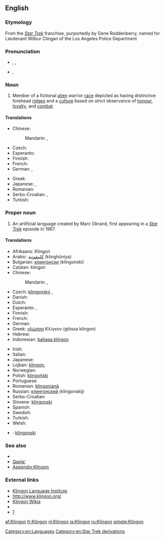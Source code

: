{{also|klingon}}
==English==

===Etymology===
From the ''[[w:Star Trek|Star Trek]]'' franchise, purportedly by Gene Roddenberry, named for Lieutenant Wilbur Clingan of the Los Angeles Police Department

===Pronunciation===
* {{enPR|klĭng'ŏn}}, {{IPA|/ˈklɪŋɒn/}}, {{X-SAMPA|/"klINQn/}}
* {{IPA|/ˈklɪŋɑn/}}, {{X-SAMPA|/"klINAn/}}<!-- cot-caught merger or just US-style IPA? -->

===Noun===
{{en-noun}}

# {{countable}} Member of a fictional [[alien]] warrior [[race]] depicted as having distinctive forehead [[ridge]]s and a [[culture]] based on strict observance of [[honour]], [[loyalty]], and [[combat]].

====Translations====
{{trans-top|member of an alien warrior race in the Star Trek universe}}
* Chinese:
*: Mandarin: {{apdx-t|cmn|克林貢|sc=Hani}}, {{apdx-t|cmn|克林贡|tr=Kèlíngòng|sc=Hani}}
* Czech: {{t-|cs|Klingon|m}}
* Esperanto: {{apdx-t|eo|klingono}}
* Finnish: {{apdx-t|fi|klingon}}
* French: {{apdx-t|fr|Klingon|m}}
* German: {{apdx-t|de|Klingone|m}}, {{apdx-t|de|Klingonin|f}}
{{trans-mid}}
* Greek: {{apdx-t|el|Κλίγκον|n|tr=klíngon}}
* Japanese: {{apdx-t|ja|クリンゴン人}}, {{apdx-t|ja|クリンゴンじん|tr=kuringon jin}}
* Romanian: {{apdx-t|ro|klingonian|m}}
* Serbo-Croatian: {{apdx-t|sh|клингонац|m|tr=klingonac|sc=Cyrl}}, {{apdx-t|sh|клингонка|f|tr=klingonka|sc=Cyrl}}
* Turkish: {{apdx-t|tr|Klingon}}
{{trans-bottom}}

===Proper noun===
{{en-proper noun}}

# An artificial language created by Marc Okrand, first appearing in a ''[[w:Star Trek|Star Trek]]'' episode in 1967.

====Translations====
{{trans-top|the language}}
* Afrikaans: Klingon
* Arabic: [[كلينغونية]] (klinghūniya) {{f}}
* Bulgarian: [[клингонски]] (klingonski) {{m}}
* Catalan: klingon {{m}}
* Chinese:
*: Mandarin: {{t-|cmn|克林貢語|sc=Hani}}, {{t-|cmn|克林贡语|tr=Kèlíngòngyǔ|sc=Hani}}
* Czech: [[klingonský]] {{m}}, {{t-|cs|klingonština|f}}
* Danish: {{t-|da|klingonsk}}
* Dutch: {{t+|nl|Klingon}}
* Esperanto: {{t-|eo|klingona lingvo}}, {{t-|eo|la klingona}}
* Finnish: {{t+|fi|klingon}}
* French: {{t+|fr|klingon|m}}
* German: {{t+|de|Klingonisch|n}}
* Greek: [[γλώσσα]] Κλίγκον (glóssa klíngon) {{f}}
* Hebrew: {{t-|he|קלינגונית|f|tr=klingónit}}
* Indonesian: [[bahasa klingon]]
{{trans-mid}}
* Irish: {{t-|ga|Tliongáinis|f}}
* Italian: {{t+|it|klingon|m}}
* Japanese: {{t-|ja|クリンゴン語|tr=[[クリンゴンご]], kuringongo}}
* Lojban: [[klingon.]]
* Norwegian: {{t-|no|klingonsk}}
* Polish: [[klingoński]] {{m}}
* Portuguese: {{t-|pt|klingon}}
* Romanian: [[klingoniană]] {{f}}
* Russian: [[клингонский]] (klingonskij) {{m}}
* Serbo-Croatian: {{t-|sh|клингонски|m|tr=klingonski|sc=Cyrl}}
* Slovene: [[klingonski]] {{m}}
* Spanish: {{t-|es|klingon|m}}
* Swedish: {{t-|sv|klingonska}}
* Turkish: {{t+|tr|Klingonca}}
* Welsh: {{t-|cy|klingon}}
{{trans-bottom}}

{{checktrans-top}}
* {{ttbc|la}}: [[klingonski]] {{m}}
{{trans-mid}}
{{trans-bottom}}

===See also===
* {{pedialite}}
* [[Qapla']]
* [[Appendix:Klingon]]

===External links===
* [http://www.kli.org/ Klingon Language Institute]
* [http://www.klingon.org/ http://www.klingon.org/]
* [http://klingon.wikia.com/ Klingon Wikia]
* {{Linguist List|code=tlh}}
* [http://memory-alpha.org/wiki/Klingon]

[[Category:en:Languages]]
[[Category:en:Star Trek derivations]]

[[af:Klingon]]
[[fr:Klingon]]
[[nl:Klingon]]
[[ja:Klingon]]
[[ru:Klingon]]
[[simple:Klingon]]